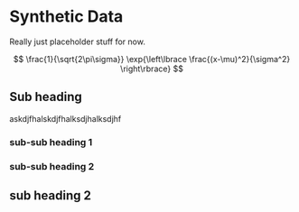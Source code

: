 # Synthetic Data

Really just placeholder stuff for now.

$$
\frac{1}{\sqrt{2\pi\sigma}} \exp{\left\lbrace \frac{(x-\mu)^2}{\sigma^2} \right\rbrace}
$$

## Sub heading 

askdjfhalskdjfhalksdjhalksdjhf

### sub-sub heading 1

### sub-sub heading 2

## sub heading 2

